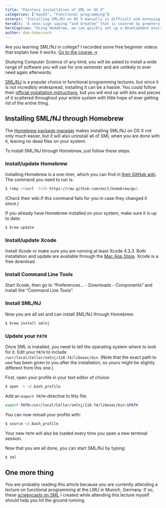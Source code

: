```yaml
---
title: "Painless installation of SML on OS X"
categories: ["macOS", "Functional programming"]
excerpt: "Installing SML/NJ on OS X manually is difficult and annoying. Homebrew enables a much easier hassle- and clutter-free installation."
heroAlt: "A neon sign saying “and breathe” that is covered by greenery."
heroCaption: "Using Homebrew, we can quickly set up a development environment for Standard ML on OS X."
author: dom-habersack
---
```

<Flash type="info">
  Are you learning SML/NJ in college? I recorded some free beginner videos that explain how it works. <a href="/courses/standard-ml-for-beginners">Go to the course&nbsp;→</a>
</Flash>

Studying Computer Science of any kind, you will be asked to install a wide range of software you will use for one semester and are unlikely to ever need again afterwards.

[SML/NJ](http://smlnj.org/ 'Standard ML of New Jersey') is a popular choice in functional programming lectures, but since it is not incredibly widespread, installing it can be a hassle. You could follow their [official installation instructions](http://smlnj.org/install/index.html 'Installation instructions for SML/NJ'), but you will end up with bits and pieces of it scattered throughout your entire system with little hope of ever getting rid of the entire thing.

## Installing SML/NJ through Homebrew

The [Homebrew package manager](http://brew.sh/ 'Homebrew package manager for OS X') makes installing SML/NJ on OS X not only much easier, but it will also uninstall all of SML when you are done with it, leaving no dead files on your system.

To install SML/NJ through Homebrew, just follow these steps.

### Install/update Homebrew

Installing Homebrew is a one-liner, which you can find in [their GitHub wiki](https://github.com/mxcl/homebrew/wiki/installation 'Installation instructions on the Homebrew GitHub-wiki'). The command you need to run is:

```bash
$ ruby <(curl -fsSk https://raw.github.com/mxcl/homebrew/go)
```

(Check their wiki if this command fails for you in case they changed it since.)

If you already have Homebrew installed on your system, make sure it is up to
date:

```bash
$ brew update
```

### Install/update Xcode

Install Xcode or make sure you are running at least Xcode 4.3.3. Both installation and update are available through the [Mac App Store](http://itunes.apple.com/us/app/xcode/id497799835 'Xcode on the Mac App Store'). Xcode is a free download.

### Install Command Line Tools

Start Xcode, then go to “Preferences&hellip; - Downloads - Components” and install the “Command Line Tools”.

### Install SML/NJ

Now you are all set and can install SML/NJ through Homebrew:

```bash
$ brew install smlnj
```

### Update your `PATH`

Once SML is installed, you need to tell the operating system where to look for it. Edit your `PATH` to include `/usr/local/Cellar/smlnj/110.74/libexec/bin`. (Note that the exact path to use has been given to you after the installation, so yours might be slightly different from this one.)

First, open your profile in your text editor of choice:

```bash
$ open -t ~/.bash_profile
```

Add an `export PATH`-directive to this file:

```bash
export PATH=/usr/local/Cellar/smlnj/110.74/libexec/bin:$PATH
```

You can now reload your profile with:

```bash
$ source ~/.bash_profile
```

Your new `PATH` will also be loaded every time you open a new terminal session.

Now that you are all done, you can start SML/NJ by typing:

```bash
$ sml
```

## One more thing

You are probably reading this article because you are currently attending a lecture on functional programming at the LMU in Munich, Germany. If so, these [screencasts on SML](/posts/screencasts-on-standard-ml-in-german 'Screencasts on Standard ML in German') I created while attending this lecture myself should help you hit the ground running.
